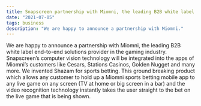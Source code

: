 ```yaml
---
title: Snapscreen partnership with Miomni, the leading B2B white label end-to-end solutions provider in the gaming industry.
date: "2021-07-05"
tags: business
description: "We are happy to announce a partnership with Miomni."
---
```


We are happy to announce a partnership with Miomni, the leading B2B white label end-to-end solutions provider in the gaming industry. Snapscreen’s computer vision technology will be integrated into the apps of Miomni’s customers like Cesars, Stations Casinos, Golden Nugget and many more. We invented Shazam for sports betting. This ground breaking product which allows any customer to hold up a Miomni sports betting mobile app to any live game on any screen (TV at home or big screen in a bar) and the video recognition technology instantly takes the user straight to the bet on the live game that is being shown.
